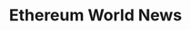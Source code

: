---
template: coverage
title: Ethereum World News
summary: ConsenSys Chief Lubin Wants One Million Ethereum Developers… STAT
url: https://en.ethereumworldnews.com/consensys-lubin-one-mil-ethereum-devs/
---